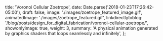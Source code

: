   title: 'Voronoi Cellular Zoetrope',
  date: Date.parse('2018-01-23T17:26:42-05:00'),
  draft: false,
  image: './images/zoetrope_featured_image.gif',
  animatedImage: './images/zoetrope_featured.gif',
  linkdirectlytoblog: '/blog/posts/design_for_digital_fabrication/voronoi-cellular-zoetrope/',
  showonlyimage: true,
  weight: 3,
  summary: 'A physical animation generated by graphics shaders that loops seamlessly and infinitely',
};
